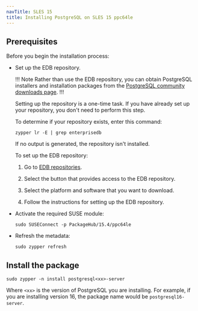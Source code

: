 ```yaml
---
navTitle: SLES 15
title: Installing PostgreSQL on SLES 15 ppc64le
---
```


## Prerequisites

Before you begin the installation process:

- Set up the EDB repository.

  !!! Note
  Rather than use the EDB repository, you can obtain PostgreSQL installers and installation packages from the [PostgreSQL community downloads page](https://www.postgresql.org/download/).
  !!!

  Setting up the repository is a one-time task. If you have already set up your repository, you don't need to perform this step.

  To determine if your repository exists, enter this command:

  `zypper lr -E | grep enterprisedb`

  If no output is generated, the repository isn't installed.

  To set up the EDB repository:

  1. Go to [EDB repositories](https://www.enterprisedb.com/repos-downloads).

  1. Select the button that provides access to the EDB repository.

  1. Select the platform and software that you want to download.

  1. Follow the instructions for setting up the EDB repository.

- Activate the required SUSE module:

  ```shell
  sudo SUSEConnect -p PackageHub/15.4/ppc64le

  ```

- Refresh the metadata:
  ```shell
  sudo zypper refresh
  ```

## Install the package

```shell
sudo zypper -n install postgresql<xx>-server
```

Where `<xx>` is the version of PostgreSQL you are installing. For example, if you are installing version 16, the package name would be `postgresql16-server`.
